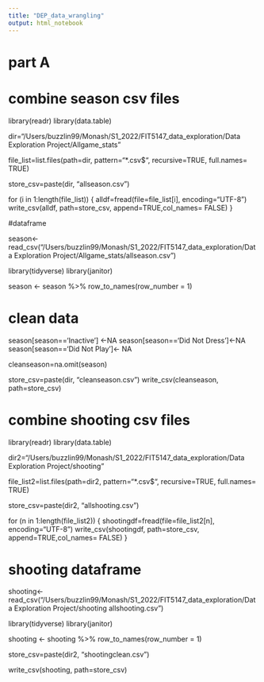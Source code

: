```yaml
---
title: "DEP_data_wrangling"
output: html_notebook
---
```


# part A
# combine season csv files
library(readr)
library(data.table)

dir="/Users/buzzlin99/Monash/S1_2022/FIT5147_data_exploration/Data Exploration Project/Allgame_stats"

file_list=list.files(path=dir, pattern="*.csv$", recursive=TRUE, full.names= TRUE)

store_csv=paste(dir, "allseason.csv")

for (i in 1:length(file_list))
{
alldf=fread(file=file_list[i], encoding="UTF-8")
write_csv(alldf, path=store_csv, append=TRUE,col_names= FALSE)
}

#dataframe

season<-read_csv("/Users/buzzlin99/Monash/S1_2022/FIT5147_data_exploration/Data Exploration Project/Allgame_stats/allseason.csv")

library(tidyverse)
library(janitor)

season <- season %>% row_to_names(row_number = 1)

# clean data

season[season=='Inactive'] <-NA
season[season=='Did Not Dress']<-NA
season[season=='Did Not Play']<- NA

cleanseason=na.omit(season)

store_csv=paste(dir, "cleanseason.csv")
write_csv(cleanseason, path=store_csv)


# combine shooting csv files

library(readr)
library(data.table)

dir2="/Users/buzzlin99/Monash/S1_2022/FIT5147_data_exploration/Data Exploration Project/shooting"

file_list2=list.files(path=dir2, pattern="*.csv$", recursive=TRUE, full.names= TRUE)

store_csv=paste(dir2, "allshooting.csv")

for (n in 1:length(file_list2))
{
shootingdf=fread(file=file_list2[n], encoding="UTF-8")
write_csv(shootingdf, path=store_csv, append=TRUE,col_names= FALSE)
}

# shooting dataframe

shooting<-read_csv("/Users/buzzlin99/Monash/S1_2022/FIT5147_data_exploration/Data Exploration Project/shooting allshooting.csv")

library(tidyverse)
library(janitor)

shooting <- shooting %>% row_to_names(row_number = 1)


store_csv=paste(dir2, "shootingclean.csv")

write_csv(shooting, path=store_csv)










